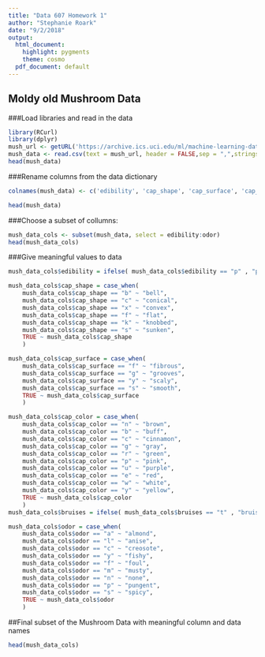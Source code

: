 ```yaml
---
title: "Data 607 Homework 1"
author: "Stephanie Roark"
date: "9/2/2018"
output:
  html_document:
    highlight: pygments
    theme: cosmo
  pdf_document: default
---
```



## Moldy old Mushroom Data

###Load libraries and read in the data 
```r
library(RCurl)
library(dplyr)
mush_url <- getURL('https://archive.ics.uci.edu/ml/machine-learning-databases/mushroom/agaricus-lepiota.data')
mush_data <- read.csv(text = mush_url, header = FALSE,sep = ",",stringsAsFactors = FALSE )
head(mush_data)
```

###Rename columns from the data dictionary
```r
colnames(mush_data) <- c('edibility', 'cap_shape', 'cap_surface', 'cap_color', 'bruises', 'odor', 'gill attachment', 'gill spacing', 'gill size', 'gill color', 'stalk shape', 'stalk root', 'stalk surface above ring', 'stalk surface below ring', 'stalk color above ring', 'stalk color above ring', 'veil type', 'veil color', 'ring number', 'ring type', 'spore print color', 'population', 'habitat')

head(mush_data)
```

###Choose a subset of collumns:

```r
mush_data_cols <- subset(mush_data, select = edibility:odor)
head(mush_data_cols)
```

###Give meaningful values to data
```r
mush_data_cols$edibility = ifelse( mush_data_cols$edibility == "p" , "poisonous", "edible")

mush_data_cols$cap_shape = case_when( 
    mush_data_cols$cap_shape == "b" ~ "bell",
    mush_data_cols$cap_shape == "c" ~ "conical",
    mush_data_cols$cap_shape == "x" ~ "convex",
    mush_data_cols$cap_shape == "f" ~ "flat",
    mush_data_cols$cap_shape == "k" ~ "knobbed",
    mush_data_cols$cap_shape == "s" ~ "sunken",
    TRUE ~ mush_data_cols$cap_shape
    )

mush_data_cols$cap_surface = case_when( 
    mush_data_cols$cap_surface == "f" ~ "fibrous",
    mush_data_cols$cap_surface == "g" ~ "grooves",
    mush_data_cols$cap_surface == "y" ~ "scaly",
    mush_data_cols$cap_surface == "s" ~ "smooth",
    TRUE ~ mush_data_cols$cap_surface
    )

mush_data_cols$cap_color = case_when( 
    mush_data_cols$cap_color == "n" ~ "brown",
    mush_data_cols$cap_color == "b" ~ "buff",
    mush_data_cols$cap_color == "c" ~ "cinnamon",
    mush_data_cols$cap_color == "g" ~ "gray",
    mush_data_cols$cap_color == "r" ~ "green",
    mush_data_cols$cap_color == "p" ~ "pink",
    mush_data_cols$cap_color == "u" ~ "purple",
    mush_data_cols$cap_color == "e" ~ "red",
    mush_data_cols$cap_color == "w" ~ "white",
    mush_data_cols$cap_color == "y" ~ "yellow",
    TRUE ~ mush_data_cols$cap_color
    )
mush_data_cols$bruises = ifelse( mush_data_cols$bruises == "t" , "bruises", "no")

mush_data_cols$odor = case_when( 
    mush_data_cols$odor == "a" ~ "almond",
    mush_data_cols$odor == "l" ~ "anise",
    mush_data_cols$odor == "c" ~ "creosote",
    mush_data_cols$odor == "y" ~ "fishy",
    mush_data_cols$odor == "f" ~ "foul",
    mush_data_cols$odor == "m" ~ "musty",
    mush_data_cols$odor == "n" ~ "none",
    mush_data_cols$odor == "p" ~ "pungent",
    mush_data_cols$odor == "s" ~ "spicy",
    TRUE ~ mush_data_cols$odor
    )
```

##Final subset of the Mushroom Data with meaningful column and data names
```r
head(mush_data_cols)
```

